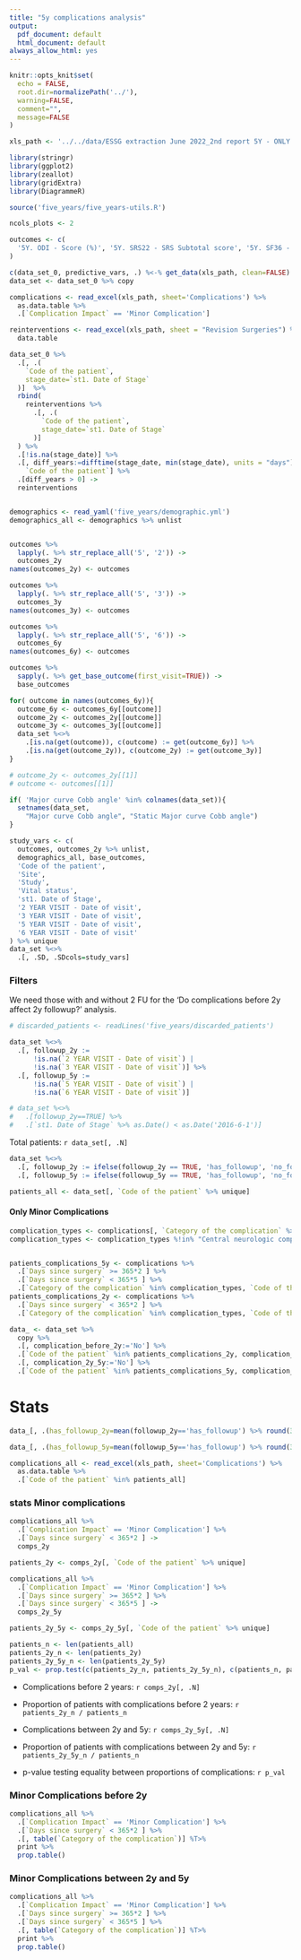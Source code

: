 ```yaml
---
title: "5y complications analysis"
output:
  pdf_document: default
  html_document: default
always_allow_html: yes
---
```


  
```r
knitr::opts_knit$set(
  echo = FALSE, 
  root.dir=normalizePath('../'),
  warning=FALSE, 
  comment="",
  message=FALSE
)
```

```r
xls_path <- '../../data/ESSG extraction June 2022_2nd report 5Y - ONLY DPS.xlsx'
```

```r
library(stringr)
library(ggplot2)
library(zeallot)
library(gridExtra)
library(DiagrammeR)

source('five_years/five_years-utils.R')

ncols_plots <- 2

outcomes <- c(
  '5Y. ODI - Score (%)', '5Y. SRS22 - SRS Subtotal score', '5Y. SF36 - PCS', '5Y. SF36 - MCS'
)

c(data_set_0, predictive_vars, .) %<-% get_data(xls_path, clean=FALSE)
data_set <- data_set_0 %>% copy

complications <- read_excel(xls_path, sheet='Complications') %>%
  as.data.table %>%
  .[`Complication Impact` == 'Minor Complication'] 

reinterventions <- read_excel(xls_path, sheet = "Revision Surgeries") %>%
  data.table 

data_set_0 %>% 
  .[, .(
    `Code of the patient`, 
    stage_date=`st1. Date of Stage`
  )]  %>% 
  rbind(
    reinterventions %>% 
      .[, .(
        `Code of the patient`, 
        stage_date=`st1. Date of Stage`
      )]    
  ) %>% 
  .[!is.na(stage_date)] %>% 
  .[, diff_years:=difftime(stage_date, min(stage_date), units = "days")/365, 
    `Code of the patient`] %>% 
  .[diff_years > 0] ->
  reinterventions


demographics <- read_yaml('five_years/demographic.yml')
demographics_all <- demographics %>% unlist


outcomes %>% 
  lapply(. %>% str_replace_all('5', '2')) ->
  outcomes_2y
names(outcomes_2y) <- outcomes

outcomes %>% 
  lapply(. %>% str_replace_all('5', '3')) ->
  outcomes_3y
names(outcomes_3y) <- outcomes

outcomes %>% 
  lapply(. %>% str_replace_all('5', '6')) ->
  outcomes_6y
names(outcomes_6y) <- outcomes

outcomes %>% 
  sapply(. %>% get_base_outcome(first_visit=TRUE)) ->
  base_outcomes 

for( outcome in names(outcomes_6y)){
  outcome_6y <- outcomes_6y[[outcome]]
  outcome_2y <- outcomes_2y[[outcome]]
  outcome_3y <- outcomes_3y[[outcome]]
  data_set %<>%
    .[is.na(get(outcome)), c(outcome) := get(outcome_6y)] %>% 
    .[is.na(get(outcome_2y)), c(outcome_2y) := get(outcome_3y)]
}

# outcome_2y <- outcomes_2y[[1]]
# outcome <- outcomes[[1]]

if( 'Major curve Cobb angle' %in% colnames(data_set)){
  setnames(data_set, 
    "Major curve Cobb angle", "Static Major curve Cobb angle")
}

study_vars <- c(
  outcomes, outcomes_2y %>% unlist, 
  demographics_all, base_outcomes, 
  'Code of the patient', 
  'Site', 
  'Study', 
  'Vital status', 
  'st1. Date of Stage', 
  '2 YEAR VISIT - Date of visit',
  '3 YEAR VISIT - Date of visit',
  '5 YEAR VISIT - Date of visit',
  '6 YEAR VISIT - Date of visit'
) %>% unique
data_set %<>% 
  .[, .SD, .SDcols=study_vars] 
```

### Filters

We need those with and without 2 FU for the 'Do complications before 2y affect 2y followup?' analysis.

```r
# discarded_patients <- readLines('five_years/discarded_patients')

data_set %<>% 
  .[, followup_2y := 
      !is.na(`2 YEAR VISIT - Date of visit`) | 
      !is.na(`3 YEAR VISIT - Date of visit`)] %>% 
  .[, followup_5y := 
      !is.na(`5 YEAR VISIT - Date of visit`) | 
      !is.na(`6 YEAR VISIT - Date of visit`)]

# data_set %<>%
#   .[followup_2y==TRUE] %>%
#   .[`st1. Date of Stage` %>% as.Date() < as.Date('2016-6-1')]
```

Total patients: `r data_set[, .N]`

```r
data_set %<>% 
  .[, followup_2y := ifelse(followup_2y == TRUE, 'has_followup', 'no_followup')] %>% 
  .[, followup_5y := ifelse(followup_5y == TRUE, 'has_followup', 'no_followup')] 

patients_all <- data_set[, `Code of the patient` %>% unique]
```


#### Only Minor Complications


```r
complication_types <- complications[, `Category of the complication` %>% unique]
complication_types <- complication_types %!in% "Central neurologic complications"


patients_complications_5y <- complications %>%
  .[`Days since surgery` >= 365*2 ] %>% 
  .[`Days since surgery` < 365*5 ] %>% 
  .[`Category of the complication` %in% complication_types, `Code of the patient`]
patients_complications_2y <- complications %>%
  .[`Days since surgery` < 365*2 ] %>% 
  .[`Category of the complication` %in% complication_types, `Code of the patient`]

data_ <- data_set %>%
  copy %>%
  .[, complication_before_2y:='No'] %>%
  .[`Code of the patient` %in% patients_complications_2y, complication_before_2y:='Yes'] %>% 
  .[, complication_2y_5y:='No'] %>%
  .[`Code of the patient` %in% patients_complications_5y, complication_2y_5y:='Yes']

```

# Stats


```r
data_[, .(has_followup_2y=mean(followup_2y=='has_followup') %>% round(3)),  complication_before_2y]
```


```r
data_[, .(has_followup_5y=mean(followup_5y=='has_followup') %>% round(3)),  complication_before_2y]
```

<!-- ```{r echo=FALSE} -->
<!-- data_[, .(has_followup_5y=mean(followup_5y=='has_followup') %>% round(3)),  complication_2y_5y] -->
<!-- ``` -->

```r
complications_all <- read_excel(xls_path, sheet='Complications') %>%
  as.data.table %>% 
  .[`Code of the patient` %in% patients_all]
```


### stats Minor complications
```r

complications_all %>%
  .[`Complication Impact` == 'Minor Complication'] %>% 
  .[`Days since surgery` < 365*2 ] ->
  comps_2y

patients_2y <- comps_2y[, `Code of the patient` %>% unique]

complications_all %>%
  .[`Complication Impact` == 'Minor Complication'] %>% 
  .[`Days since surgery` >= 365*2 ] %>% 
  .[`Days since surgery` < 365*5 ] ->
  comps_2y_5y

patients_2y_5y <- comps_2y_5y[, `Code of the patient` %>% unique]

patients_n <- len(patients_all)
patients_2y_n <- len(patients_2y)
patients_2y_5y_n <- len(patients_2y_5y)
p_val <- prop.test(c(patients_2y_n, patients_2y_5y_n), c(patients_n, patients_n))$p.value
```

- Complications before 2 years: `r comps_2y[, .N]`
- Proportion of patients with complications before 2 years: `r patients_2y_n / patients_n`

- Complications between 2y and 5y: `r comps_2y_5y[, .N]`
- Proportion of patients with complications between 2y and 5y: `r patients_2y_5y_n / patients_n`

- p-value testing equality between proportions of complications: `r p_val`

### Minor Complications before 2y
```r
complications_all %>%
  .[`Complication Impact` == 'Minor Complication'] %>% 
  .[`Days since surgery` < 365*2 ] %>% 
  .[, table(`Category of the complication`)] %T>% 
  print %>% 
  prop.table()
```

### Minor Complications between 2y and 5y
```r
complications_all %>%
  .[`Complication Impact` == 'Minor Complication'] %>% 
  .[`Days since surgery` >= 365*2 ] %>% 
  .[`Days since surgery` < 365*5 ] %>% 
  .[, table(`Category of the complication`)] %T>% 
  print %>% 
  prop.table()
```

